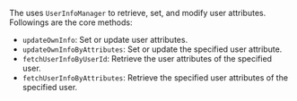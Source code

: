 <PlatformWrapper platform="android">

The <Vg k="CHAT_SDK"/> uses `UserInfoManager` to retrieve, set, and modify user attributes. Followings are the core methods:
- `updateOwnInfo`: Set or update user attributes.
- `updateOwnInfoByAttributes`: Set or update the specified user attribute.
- `fetchUserInfoByUserId`: Retrieve the user attributes of the specified user.
- `fetchUserInfoByAttributes`: Retrieve the specified user attributes of the specified user.

</PlatformWrapper>